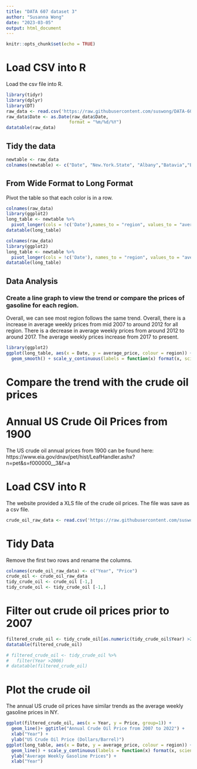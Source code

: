 ```yaml
---
title: "DATA 607 dataset 3"
author: "Susanna Wong"
date: "2023-03-05"
output: html_document
---
```


```r
knitr::opts_chunk$set(echo = TRUE)
```

# Load CSV into R

Load the csv file into R.

```r
library(tidyr)
library(dplyr)
library(DT)
raw_data <- read.csv('https://raw.githubusercontent.com/suswong/DATA-607-Project-2/main/Gasoline_Retail_Prices_Weekly_Average_by_Region__Beginning_2007.csv')
raw_data$Date <- as.Date(raw_data$Date,
                        format = "%m/%d/%Y")
datatable(raw_data)
```

## Tidy the data
```r
newtable <- raw_data
colnames(newtable) <- c("Date", "New.York.State", "Albany","Batavia","Binghamton","Buffalo", "Dutchess", "Elmira,","Glens.Falls","Ithaca", "Kingston","Nassau","New.York.City","Rochester", "Syracuse","Utica","Watertown","White.Plains")

```

## From Wide Format to Long Format

Pivot the table so that each color is in a row.

```r
colnames(raw_data)
library(ggplot2)
long_table <- newtable %>% 
  pivot_longer(cols = !c('Date'),names_to = "region", values_to = "average_price" )
datatable(long_table)
```
```r
colnames(raw_data)
library(ggplot2)
long_table <- newtable %>% 
  pivot_longer(cols = !c('Date'), names_to = "region", values_to = "average_price" )
datatable(long_table)
```
## Data Analysis

### Create a line graph to view the trend or compare the prices of gasoline for each region.
Overall, we can see most region follows the same trend. Overall, there is a increase in average weekly prices  from mid 2007 to around 2012 for all region.  There is a decrease in average weekly prices from around 2012 to around 2017. The average weekly prices increase from 2017 to present. 
```r
library(ggplot2)
ggplot(long_table, aes(x = Date, y = average_price, colour = region)) +
  geom_smooth() + scale_y_continuous(labels = function(x) format(x, scientific = FALSE)) 

```

# Compare the trend with the crude oil prices

# Annual US Crude Oil Prices from 1900

The US crude oil annual prices from 1900 can be found here: https://www.eia.gov/dnav/pet/hist/LeafHandler.ashx?n=pet&s=f000000__3&f=a

# Load CSV into R

The website provided a XLS file of the crude oil prices. The file was save as a csv file. 
```r
crude_oil_raw_data <- read.csv('https://raw.githubusercontent.com/suswong/DATA-607-Project-2/main/crude%20oil%20prices%20from%20eia.gov.csv')
```

# Tidy Data

Remove the first two rows and rename the columns. 
```r
colnames(crude_oil_raw_data) <- c("Year", "Price")
crude_oil <- crude_oil_raw_data
tidy_crude_oil <- crude_oil [-1,]
tidy_crude_oil <- tidy_crude_oil [-1,]
```

# Filter out crude oil prices prior to 2007
```r
filtered_crude_oil <- tidy_crude_oil[as.numeric(tidy_crude_oil$Year) >2006,] 
datatable(filtered_crude_oil)

# filtered_crude_oil <- tidy_crude_oil %>% 
#   filter(Year >2006)
# datatable(filtered_crude_oil)
```

# Plot the crude oil

The annual US crude oil prices have similar trends as the average weekly gasoline prices in NY.
```r
ggplot(filtered_crude_oil, aes(x = Year, y = Price, group=1)) +
  geom_line()+ ggtitle("Annual Crude Oil Price from 2007 to 2022") + 
  xlab("Year") + 
  ylab("US Crude Oil Price (Dollars/Barrel)") 
ggplot(long_table, aes(x = Date, y = average_price, colour = region)) +
  geom_line() + scale_y_continuous(labels = function(x) format(x, scientific = FALSE)) + ggtitle("Average Weekly Gasoline Prices in Different NY Region from 2007 to Present") + 
  ylab("Average Weekly Gasoline Prices") + 
  xlab("Year") 
```


